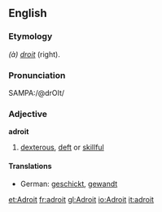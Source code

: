 ==English==

===Etymology===
{{F.}} ''(à) [[droit]]'' (right).

===Pronunciation===
{{US}} SAMPA:/@drOIt/

===Adjective===
'''adroit'''
# [[dexterous]], [[deft]] or [[skillful]]
====Translations====
*German: [[geschickt]], [[gewandt]]

[[et:Adroit]]
[[fr:adroit]]
[[gl:Adroit]]
[[io:Adroit]]
[[it:adroit]]